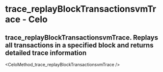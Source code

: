 # trace_replayBlockTransactionsvmTrace  - Celo

## trace_replayBlockTransactionsvmTrace. Replays all transactions in a specified block and returns detailed trace information


<CeloMethod_trace_replayBlockTransactionsvmTrace />
